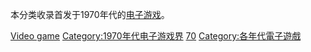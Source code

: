 本分类收录首发于1970年代的[[电子游戏|电子游戏]]。

[[Category:1970年代作品|Video game]]
[[Category:1970年代电子游戏界|Category:1970年代电子游戏界]]
[[Category:20世纪电子游戏|70]]
[[Category:各年代電子遊戲|Category:各年代電子遊戲]]